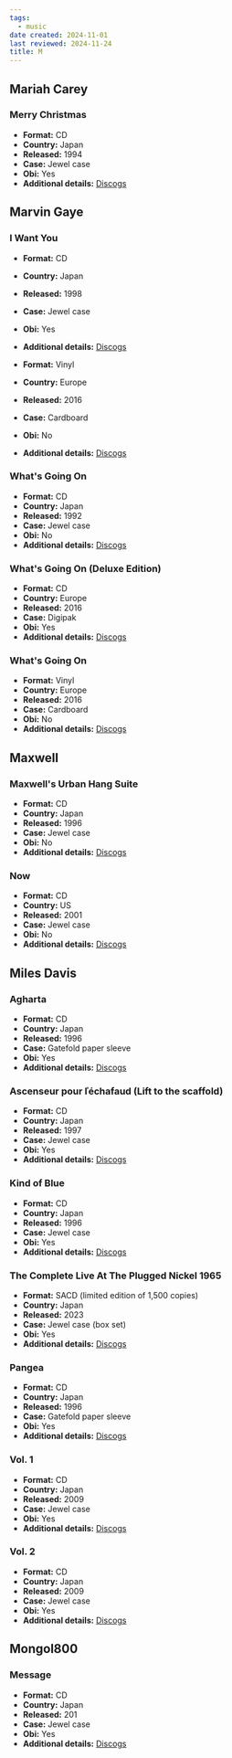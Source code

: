 ```yaml
---
tags:
  - music
date created: 2024-11-01
last reviewed: 2024-11-24
title: M
---
```


## Mariah Carey

### Merry Christmas

- **Format:** CD
- **Country:** Japan
- **Released:** 1994
- **Case:** Jewel case
- **Obi:** Yes
- **Additional details:** [Discogs](https://www.discogs.com/release/3993103-Mariah-Carey-%E3%83%9E%E3%83%A9%E3%82%A4%E3%82%A2%E3%82%AD%E3%83%A3%E3%83%AA%E3%83%BC-Merry-Christmas-%E3%83%A1%E3%83%AA%E3%83%BC%E3%82%AF%E3%83%AA%E3%82%B9%E3%83%9E%E3%82%B9)

## Marvin Gaye

### I Want You

- **Format:** CD
- **Country:** Japan
- **Released:** 1998
- **Case:** Jewel case
- **Obi:** Yes
- **Additional details:** [Discogs](https://www.discogs.com/release/776637-Marvin-Gaye-I-Want-You)

- **Format:** Vinyl
- **Country:** Europe
- **Released:** 2016
- **Case:** Cardboard
- **Obi:** No
- **Additional details:** [Discogs](https://www.discogs.com/release/8653757-Marvin-Gaye-I-Want-You)

### What's Going On

- **Format:** CD
- **Country:** Japan
- **Released:** 1992
- **Case:** Jewel case
- **Obi:** No
- **Additional details:** [Discogs](https://www.discogs.com/release/3687045-Marvin-Gaye-Whats-Going-On)

### What's Going On (Deluxe Edition)

- **Format:** CD
- **Country:** Europe
- **Released:** 2016
- **Case:** Digipak
- **Obi:** Yes
- **Additional details:** [Discogs](https://www.discogs.com/release/11452307-Marvin-Gaye-Whats-Going-On)

### What's Going On

- **Format:** Vinyl
- **Country:** Europe
- **Released:** 2016
- **Case:** Cardboard
- **Obi:** No
- **Additional details:** [Discogs](https://www.discogs.com/release/5034181-Marvin-Gaye-Whats-Going-On)

## Maxwell

### Maxwell's Urban Hang Suite

- **Format:** CD
- **Country:** Japan
- **Released:** 1996
- **Case:** Jewel case
- **Obi:** No
- **Additional details:** [Discogs](https://www.discogs.com/release/6623987-Maxwell-Maxwells-Urban-Hang-Suite)

### Now

- **Format:** CD
- **Country:** US
- **Released:** 2001
- **Case:** Jewel case
- **Obi:** No
- **Additional details:** [Discogs](https://www.discogs.com/release/1088633-Maxwell-Now)

## Miles Davis

### Agharta

- **Format:** CD
- **Country:** Japan
- **Released:** 1996
- **Case:** Gatefold paper sleeve
- **Obi:** Yes
- **Additional details:** [Discogs](https://www.discogs.com/release/1046026-Miles-Davis-Agharta)

### Ascenseur pour ľéchafaud (Lift to the scaffold)

- **Format:** CD
- **Country:** Japan
- **Released:** 1997
- **Case:** Jewel case
- **Obi:** Yes
- **Additional details:** [Discogs](https://www.discogs.com/release/11535007-Miles-Davis-%E3%83%9E%E3%82%A4%E3%83%AB%E3%82%B9%E3%83%87%E3%82%A4%E3%83%B4%E3%82%A3%E3%82%B9-Ascenseur-Pour-L%C3%89chafaud-Lift-To-The-Scaffold-%E6%AD%BB%E5%88%91%E5%8F%B0%E3%81%AE)

### Kind of Blue

- **Format:** CD
- **Country:** Japan
- **Released:** 1996
- **Case:** Jewel case
- **Obi:** Yes
- **Additional details:** [Discogs](https://www.discogs.com/release/13314434-Miles-Davis-Kind-Of-Blue)

### The Complete Live At The Plugged Nickel 1965

- **Format:** SACD (limited edition of 1,500 copies)
- **Country:** Japan
- **Released:** 2023
- **Case:** Jewel case (box set)
- **Obi:** Yes
- **Additional details:** [Discogs](https://www.discogs.com/release/28519066-Miles-Davis-The-Complete-Live-At-The-Plugged-Nickel-1965)

### Pangea

- **Format:** CD
- **Country:** Japan
- **Released:** 1996
- **Case:** Gatefold paper sleeve
- **Obi:** Yes
- **Additional details:** [Discogs](https://www.discogs.com/release/2309989-Miles-Davis-Pangaea)

### Vol. 1

- **Format:** CD
- **Country:** Japan
- **Released:** 2009
- **Case:** Jewel case
- **Obi:** Yes
- **Additional details:** [Discogs](https://www.discogs.com/release/8821509-Miles-Davis-Volume-1)

### Vol. 2

- **Format:** CD
- **Country:** Japan
- **Released:** 2009
- **Case:** Jewel case
- **Obi:** Yes
- **Additional details:** [Discogs](https://www.discogs.com/release/13666132-Miles-Davis-Volume-2)

## Mongol800

### Message

- **Format:** CD
- **Country:** Japan
- **Released:** 201
- **Case:** Jewel case
- **Obi:** Yes
- **Additional details:** [Discogs](https://www.discogs.com/release/5872989-Mongol800-Message)
